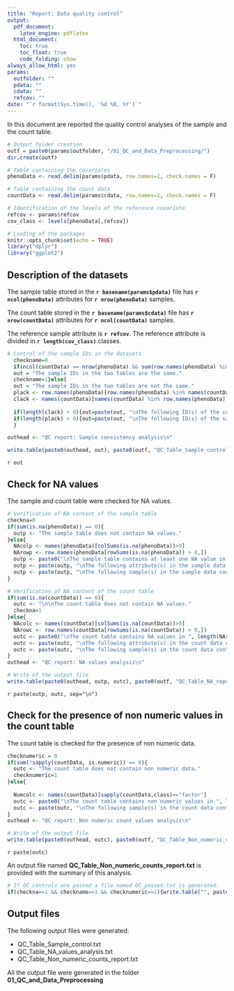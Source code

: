 ```yaml
---
title: "Report: Data quality control"
output: 
  pdf_document:
    latex_engine: pdflatex
  html_document:
    toc: true
    toc_float: true
    code_folding: show
always_allow_html: yes
params:
  outfolder: ""
  pdata: ""
  cdata: ""
  refcov: ""
date: "`r format(Sys.time(), '%d %B, %Y')`"
---
```


In this document are reported the quality control analyses of the sample and the count table.

```r
# Output folder creation
outf = paste0(params$outfolder, "/01_QC_and_Data_Preprocessing/")
dir.create(outf)

# Table containing the covariates
phenoData <- read.delim(params$pdata, row.names=1, check.names = F)

# Table containing the count data
countData <- read.delim(params$cdata, row.names=1, check.names = F)

# Identification of the levels of the reference covariate
refcov <- params$refcov
cov_class <- levels(phenoData[,refcov])
```

```r
# Loading of the packages
knitr::opts_chunk$set(echo = TRUE)
library("dplyr")
library("ggplot2")
```

## Description of the datasets
The sample table stored in the **`r basename(params$pdata)`** file has **`r ncol(phenoData)`** attributes for **`r nrow(phenoData)`** samples.

The count table stored in the **`r basename(params$cdata)`** file has **`r nrow(countData)`** attributes for **`r ncol(countData)`** samples.

The reference sample attribute is **`r refcov`**. The reference attribute is divided in **`r length(cov_class)`** classes.

```r
# Control of the sample IDs in the datasets
  checkname=0
  if(ncol(countData) == nrow(phenoData) && sum(row.names(phenoData) %in% names(countData)) == ncol(countData)){
  out = "The sample IDs in the two tables are the same."
  checkname=1}else{
  out = "The sample IDs in the two tables are not the same."
  plack <- row.names(phenoData)[row.names(phenoData) %in% names(countData) == F]
  clack <- names(countData)[names(countData) %in% row.names(phenoData) == F]
  
  if(length(clack) > 0){out=paste(out, "\nThe following ID(s) of the count table is/are not present in the samples table:\n ", paste(clack, collapse = ", "), sep="\n")}
  if(length(plack) > 0){out=paste(out, "\nThe following ID(s) of the sample table is/are not present in the count table\n: ", paste(plack, collapse = ", "), sep="\n")}
  }

outhead <- "QC report: Sample consistency analysis\n"

write.table(paste0(outhead, out), paste0(outf, "QC_Table_Sample_control.txt"), quote = F, row.names=F, col.names=F, sep="\t")
```
`r out`

## Check for NA values
The sample and count table were checked for NA values.
```r
# Verification of NA content of the sample table
checkna=0
if(sum(is.na(phenoData)) == 0){  
  outp <- "The sample table does not contain NA values."
}else{
  NAcolp <- names(phenoData)[colSums(is.na(phenoData))>0]
  NArowp <- row.names(phenoData[rowSums(is.na(phenoData)) > 0,])
  outp <- paste0("\nThe sample table contains at least one NA value in ", length(NAcolp), " attribute(s) for ", length(NArowp), " sample(s).")
  outp <- paste(outp, "\nThe following attribute(s) in the sample data contain(s) at least one NA value:\n", paste(NAcolp, collapse=", "), sep="\n")
  outp <- paste(outp, "\nThe following sample(s) in the sample data contain(s) at least one NA value:\n", paste(NArowp, collapse=", "), sep="\n") 
}

# Verification of NA content of the count table
if(sum(is.na(countData)) == 0){  
  outc <- "\n\nThe count table does not contain NA values."
  checkna=1
}else{
  NAcolc <- names(countData)[colSums(is.na(countData))>0]
  NArowc <- row.names(countData[rowSums(is.na(countData)) > 0,])
  outc <- paste0("\nThe count table contains NA values in ", length(NArowc), " attribute(s) for ", length(NAcolc), " sample(s).")
  outc <- paste(outc, "\nThe following attribute(s) in the count data contain(s) at least one NA value:\n", paste(NArowc, collapse=", "), sep="\n")
  outc <- paste(outc, "\nThe following sample(s) in the count data contain(s) at least one NA value:\n", paste(NAcolc, collapse=", "), sep="\n") 
}
outhead <- "QC report: NA values analysis\n"

# Write of the output file
write.table(paste0(outhead, outp, outc), paste0(outf, "QC_Table_NA_report.txt"), quote=F, row.names=F, col.names=F, sep="\t")
```
`r paste(outp, outc, sep="\n")`

## Check for the presence of non numeric values in the count table
The count table is checked for the presence of non numeric data.
```r
checknumeric = 0
if(sum(!sapply(countData, is.numeric)) == 0){  
  outc <- "The count table does not contain non numeric data."
  checknumeric=1
}else{
  
  Numcolc <- names(countData)[sapply(countData,class)=="factor"]
  outc <- paste0("\nThe count table contains non numeric values in ", length(Numcolc), " sample(s).")
  outc <- paste(outc, "\nThe following sample(s) in the count data contain(s) at least one non numeric value:\n", paste(Numcolc, collapse=", "), sep="\n") 
}
outhead <- "QC report: Non numeric count values analysis\n"

# Write of the output file
write.table(paste0(outhead, outc), paste0(outf, "QC_Table_Non_numeric_counts_report.txt"), quote=F, row.names=F, col.names=F, sep="\t")
```
`r paste(outc)`

An output file named **QC_Table_Non_numeric_counts_report.txt** is provided with the summary of this analysis.

```r
# If QC controls are passed a file named QC_passed.txt is generated.
if(checkna==1 && checkname==1 && checknumeric==1){write.table("", paste0(outf, "QC_passed.txt")) }
```

## Output files
The following output files were generated:

* QC_Table_Sample_control.txt
* QC_Table_NA_values_analysis.txt
* QC_Table_Non_numeric_counts_report.txt

All the output file were generated in the folder **01_QC_and_Data_Preprocessing**